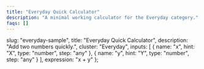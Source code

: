 ```yaml
---
title: "Everyday Quick Calculator"
description: "A minimal working calculator for the Everyday category."
faqs: []
---
```


<!-- Migrated from V035. Original file: everyday-sample.mdx -->


  slug: "everyday-sample",
  title: "Everyday Quick Calculator",
  description: "Add two numbers quickly.",
  cluster: "Everyday",
  inputs: [
    { name: "x", hint: "X", type: "number", step: "any" },
    { name: "y", hint: "Y", type: "number", step: "any" }
  ],
  expression: "x + y"
};

<Calculator schema={schema} />

